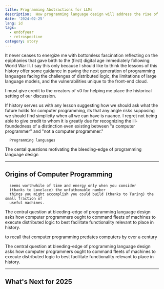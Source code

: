 ```yaml
---
title: Programming Abstractions for LLMs
description:  How programming language design will address the rise of indie developers, the limitations of large language models, and the vulnerabilities of front-end cloud. 
date: '2024-02-25'
lang: id
tags:
  - endofyear
  - retrospective
category: story
---
```



It never ceases to energize me with bottomless fascination reflecting on the epiphanies that gave birth to 
the (first) digital age immediately following World War II. I say this only because I should like to think the lessons 
of this history offer some guidance in paving the next generation of programming languages facing the challenges of distributed logic,
the limitations of large language models, and the vulnerabilities unique to the front-end cloud.

I must give credit to the creators of v0 for helping me place the historical setting of our discussion.

If history serves us with any lesson suggesting how we should ask what the future holds for computer 
programming, its that any angle risks supposing we should find simplicity 
when all we can have is nuance. I regret not being able to give credit to whom it is greatly due for recognizing the ill-foundedness of a distinction even existing between
"a computer programmer" and "not a computer programmer." 









      

      Programming languages 










The cental questions motivating the bleeding-edge of 
programming language design

---

## Origins of Computer Programming

 

      seems worthwhile of time and energy only when you consider 
      (thanks to Lovelace) the unfathomable number 
      things you might accomplish you could build (thanks to Turing) the small fraction of
      useful machines. 


The central question at bleeding-edge of programming language design asks how computer 
      programmers ought to command fleets of machines to execute distributed logic to best 
      facilitate functionality relevant to place in history. 


to recall that computer programming predates computers by over a century

The central question at bleeding-edge of programming language design asks how computer 
      programmers ought to command fleets of machines to execute distributed logic to best 
      facilitate functionality relevant to place in history. 


---

## What's Next for 2025

